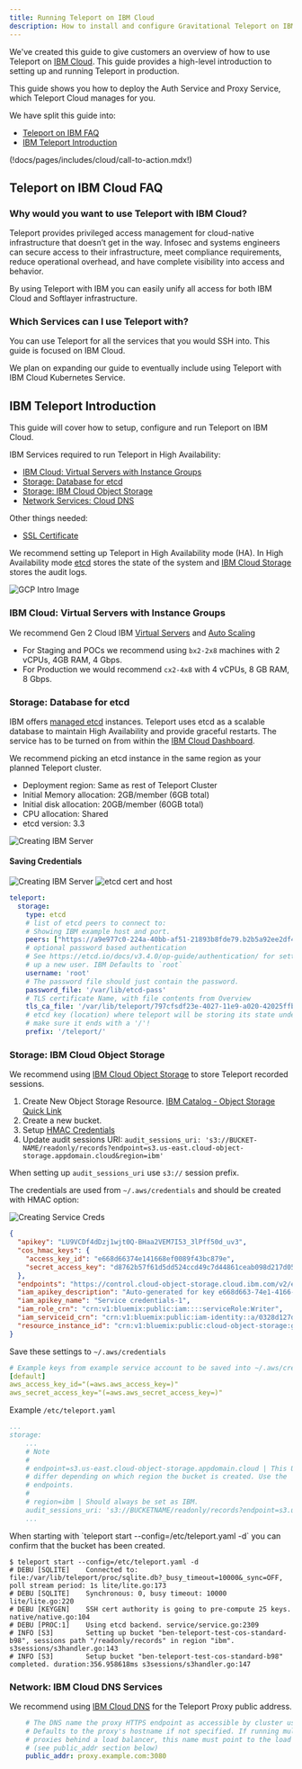 ```yaml
---
title: Running Teleport on IBM Cloud
description: How to install and configure Gravitational Teleport on IBM cloud for SSH and Kubernetes access.
---
```


We've created this guide to give customers an overview of how to use Teleport on
[IBM Cloud](https://www.ibm.com/cloud). This guide provides a high-level
introduction to setting up and running Teleport in production.

<ScopedBlock scope="cloud">

This guide shows you how to deploy the Auth Service and Proxy Service, which
Teleport Cloud manages for you.

</ScopedBlock>

We have split this guide into:

- [Teleport on IBM FAQ](#teleport-on-ibm-cloud-faq)
- [IBM Teleport Introduction](#ibm-teleport-introduction)

(!docs/pages/includes/cloud/call-to-action.mdx!)

## Teleport on IBM Cloud FAQ

### Why would you want to use Teleport with IBM Cloud?

Teleport provides privileged access management for cloud-native infrastructure that
doesn’t get in the way. Infosec and systems engineers can secure access to their
infrastructure, meet compliance requirements, reduce operational overhead, and have
complete visibility into access and behavior.

By using Teleport with IBM you can easily unify all access for both IBM Cloud and
Softlayer infrastructure.

### Which Services can I use Teleport with?

You can use Teleport for all the services that you would SSH into. This guide is
focused on IBM Cloud. 

We plan on expanding our guide to eventually include using Teleport with IBM Cloud Kubernetes Service.

## IBM Teleport Introduction

This guide will cover how to setup, configure and run Teleport on IBM Cloud.

IBM Services required to run Teleport in High Availability:

- [IBM Cloud: Virtual Servers with Instance Groups](#ibm-cloud-virtual-servers-with-instance-groups)
- [Storage: Database for etcd](#storage-database-for-etcd)
- [Storage: IBM Cloud Object Storage](#storage-ibm-cloud-Object-storage)
- [Network Services: Cloud DNS](#network-ibm-cloud-dns-services)

Other things needed:

- [SSL Certificate](https://www.ibm.com/cloud/ssl-certificates)

We recommend setting up Teleport in High Availability mode (HA). In High Availability mode [etcd](https://etcd.io/)
stores the state of the system and [IBM Cloud Storage](https://www.ibm.com/cloud/storage)
stores the audit logs.

![GCP Intro Image](../../../img/IBM/IBM_HA.svg)

### IBM Cloud: Virtual Servers with Instance Groups

We recommend Gen 2 Cloud IBM [Virtual Servers](https://www.ibm.com/cloud/virtual-servers) and [Auto Scaling](https://cloud.ibm.com/docs/vpc?topic=vpc-faqs-auto-scale)

- For Staging and POCs we recommend using `bx2-2x8` machines with 2 vCPUs, 4GB RAM, 4 Gbps.
- For Production we would recommend `cx2-4x8` with 4 vCPUs, 8 GB RAM, 8 Gbps.

### Storage: Database for etcd

IBM offers [managed etcd](https://www.ibm.com/cloud/databases-for-etcd) instances.
Teleport uses etcd as a scalable database to maintain High Availability and provide 
graceful restarts. The service has to be turned on from within the [IBM Cloud Dashboard](https://cloud.ibm.com/catalog/services/databases-for-etcd).

We recommend picking an etcd instance in the same region as your planned Teleport
cluster.

- Deployment region: Same as rest of Teleport Cluster
- Initial Memory allocation: 2GB/member (6GB total)
- Initial disk allocation: 20GB/member (60GB total)
- CPU allocation: Shared
- etcd version: 3.3

![Creating IBM Server](../../../img/IBM/cloud.ibm.com_catalog_services_databases-for-etcd.png)

#### Saving Credentials

![Creating IBM Server](../../../img/IBM/etcd-pass.png)
![etcd cert and host](../../../img/IBM/etcd-cert-and-host.png)

```yaml
teleport:
  storage:
    type: etcd
    # list of etcd peers to connect to:
    # Showing IBM example host and port.
    peers: ["https://a9e977c0-224a-40bb-af51-21893b8fde79.b2b5a92ee2df47d58bad0fa448c15585.databases.appdomain.cloud:30359"]
    # optional password based authentication
    # See https://etcd.io/docs/v3.4.0/op-guide/authentication/ for setting
    # up a new user. IBM Defaults to `root`
    username: 'root'
    # The password file should just contain the password.
    password_file: '/var/lib/etcd-pass'
    # TLS certificate Name, with file contents from Overview
    tls_ca_file: '/var/lib/teleport/797cfsdf23e-4027-11e9-a020-42025ffb08c8.pem'
    # etcd key (location) where teleport will be storing its state under.
    # make sure it ends with a '/'!
    prefix: '/teleport/'
```

### Storage: IBM Cloud Object Storage

We recommend using [IBM Cloud Object Storage](https://www.ibm.com/cloud/object-storage) to store Teleport recorded sessions.

1. Create New Object Storage Resource. [IBM Catalog - Object Storage Quick Link](https://cloud.ibm.com/catalog/infrastructure/object-storage)
2. Create a new bucket.
3. Setup [HMAC Credentials](https://cloud.ibm.com/docs/cloud-object-storage?topic=cloud-object-storage-uhc-hmac-credentials-main)
4. Update audit sessions URI: `audit_sessions_uri: 's3://BUCKET-NAME/readonly/records?endpoint=s3.us-east.cloud-object-storage.appdomain.cloud&region=ibm'`

When setting up `audit_sessions_uri` use `s3://` session prefix.

The credentials are used from `~/.aws/credentials` and should be created with HMAC option:

![Creating Service Creds](../../../img/IBM/cloud.ibm.com_object-store-service-creds.png)

```json
{
  "apikey": "LU9VCDf4dDzj1wjt0Q-BHaa2VEM7I53_3lPff50d_uv3",
  "cos_hmac_keys": {
    "access_key_id": "e668d66374e141668ef0089f43bc879e",
    "secret_access_key": "d8762b57f61d5dd524ccd49c7d44861ceab098d217d05836"
  },
  "endpoints": "https://control.cloud-object-storage.cloud.ibm.com/v2/endpoints",
  "iam_apikey_description": "Auto-generated for key e668d663-74e1-4166-8ef0-089f43bc879e",
  "iam_apikey_name": "Service credentials-1",
  "iam_role_crn": "crn:v1:bluemix:public:iam::::serviceRole:Writer",
  "iam_serviceid_crn": "crn:v1:bluemix:public:iam-identity::a/0328d127d04047548c9d4bedcd24b85e::serviceid:ServiceId-c7ee0ee9-ea74-467f-a49e-ef60f6b27a71",
  "resource_instance_id": "crn:v1:bluemix:public:cloud-object-storage:global:a/0328d127d04047548c9d4bedcd24b85e:32049c3c-207e-4731-8b8a-53bf3b4844e7::"
}
```

Save these settings to `~/.aws/credentials`

```yaml
# Example keys from example service account to be saved into ~/.aws/credentials
[default]
aws_access_key_id="(=aws.aws_access_key=)"
aws_secret_access_key="(=aws.aws_secret_access_key=)"
```

Example `/etc/teleport.yaml`

```yaml
...
storage:
    ...
    # Note
    #
    # endpoint=s3.us-east.cloud-object-storage.appdomain.cloud | This URL will
    # differ depending on which region the bucket is created. Use the  public
    # endpoints.
    #
    # region=ibm | Should always be set as IBM.
    audit_sessions_uri: 's3://BUCKETNAME/readonly/records?endpoint=s3.us-east.cloud-object-storage.appdomain.cloud&region=ibm'
    ...
```

<Admonition type="tip">
  When starting with `teleport start --config=/etc/teleport.yaml -d` you can confirm that the
  bucket has been created.
</Admonition>

```code
$ teleport start --config=/etc/teleport.yaml -d
# DEBU [SQLITE]    Connected to: file:/var/lib/teleport/proc/sqlite.db?_busy_timeout=10000&_sync=OFF, poll stream period: 1s lite/lite.go:173
# DEBU [SQLITE]    Synchronous: 0, busy timeout: 10000 lite/lite.go:220
# DEBU [KEYGEN]    SSH cert authority is going to pre-compute 25 keys. native/native.go:104
# DEBU [PROC:1]    Using etcd backend. service/service.go:2309
# INFO [S3]        Setting up bucket "ben-teleport-test-cos-standard-b98", sessions path "/readonly/records" in region "ibm". s3sessions/s3handler.go:143
# INFO [S3]        Setup bucket "ben-teleport-test-cos-standard-b98" completed. duration:356.958618ms s3sessions/s3handler.go:147
```

### Network: IBM Cloud DNS Services

We recommend using [IBM Cloud DNS](https://cloud.ibm.com/catalog/services/dns-services) for
the Teleport Proxy public address.

```yaml
    # The DNS name the proxy HTTPS endpoint as accessible by cluster users.
    # Defaults to the proxy's hostname if not specified. If running multiple
    # proxies behind a load balancer, this name must point to the load balancer
    # (see public_addr section below)
    public_addr: proxy.example.com:3080
```

